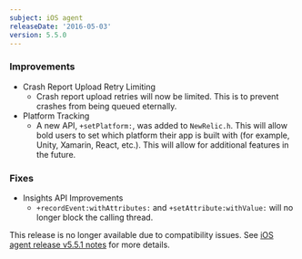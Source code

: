 ```yaml
---
subject: iOS agent
releaseDate: '2016-05-03'
version: 5.5.0
---
```


### Improvements

* Crash Report Upload Retry Limiting
  * Crash report upload retries will now be limited. This is to prevent crashes from being queued eternally.
* Platform Tracking
  * A new API, `+setPlatform:`, was added to `NewRelic.h`. This will allow bold users to set which platform their app is built with (for example, Unity, Xamarin, React, etc.). This will allow for additional features in the future.

### Fixes

* Insights API Improvements
  * `+recordEvent:withAttributes:` and `+setAttribute:withValue:` will no longer block the calling thread.

This release is no longer available due to compatibility issues. See [iOS agent release v5.5.1 notes](https://docs.newrelic.com/docs/release-notes/mobile-release-notes/ios-release-notes/ios-agent-551) for more details.
